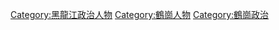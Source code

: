 [[Category:黑龍江政治人物|Category:黑龍江政治人物]]
[[Category:鶴崗人物|Category:鶴崗人物]]
[[Category:鶴崗政治|Category:鶴崗政治]]